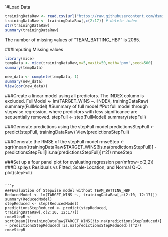 `#Load Data

```r
trainingDataRaw <- read.csv(url("https://raw.githubusercontent.com/dsmilo/DATA621/master/HW1/data/moneyball-training-data.csv")) 
trainingDataRaw <- trainingDataRaw[,c(2:17)] # delete index
str(trainingDataRaw)
summary(trainingDataRaw)
```

The number of missing values of "TEAM_BATTING_HBP"  is 2085.

###Imputing Missing values
```r
library(mice)
tempData <- mice(trainingDataRaw,m=5,maxit=50,meth='pmm',seed=500)
summary(tempData)

new_data <- complete(tempData, 1)
summary(new_data)
View(cor(new_data))
```







###Create a linear model using all predictors. The INDEX column is excluded.
FullModel <- lm(TARGET_WINS ~.-INDEX, trainingDataRaw)
summary(FullModel) #Summary of full model
#Put full model through stepwise regression, where predictors with less significance are sequentially removed.
stepFull <- step(FullModel) 
summary(stepFull)


###Generate predictions using the stepFull model
predictionsStepFull <- predict(stepFull, trainingDataRaw) 
View(predictionsStepFull)

###Generate the RMSE of the stepFull model
rmseStep <- sqrt(mean((trainingDataRaw$TARGET_WINS[!is.na(predictionsStepFull)] - predictionsStepFull[!is.na(predictionsStepFull)])^2)) 
rmseStep

###Set up a four panel plot for evaluating regression
par(mfrow=c(2,2))
###Displays Residuals vs Fitted, Scale-Location,  and Normal Q-Q.
plot(stepFull) 

```

```r
###Evaluation of Stepwise model without TEAM_BATTING_HBP
ReducedModel <- lm(TARGET_WINS ~., trainingDataRaw[,c(2:10, 12:17)])
summary(ReducedModel)
stepReduced <- step(ReducedModel)
predictionsStepReduced <- predict(stepReduced, trainingDataRaw[,c(2:10, 12:17)])
rmseStepR <- sqrt(mean((trainingDataRaw$TARGET_WINS[!is.na(predictionsStepReduced)] - predictionsStepReduced[!is.na(predictionsStepReduced)])^2))
rmseStepR
```
